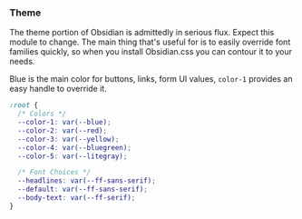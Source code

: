 ### Theme

The theme portion of Obsidian is admittedly in serious flux. Expect this module to change. The main thing that's useful for is to easily override font families quickly, so when you install Obsidian.css you can contour it to your needs.

Blue is the main color for buttons, links, form UI values,  `color-1`  provides an easy handle to override it.

```css
:root {
  /* Colors */
  --color-1: var(--blue);
  --color-2: var(--red);
  --color-3: var(--yellow);
  --color-4: var(--bluegreen);
  --color-5: var(--litegray);

  /* Font Choices */
  --headlines: var(--ff-sans-serif);
  --default: var(--ff-sans-serif);
  --body-text: var(--ff-serif);
}
```